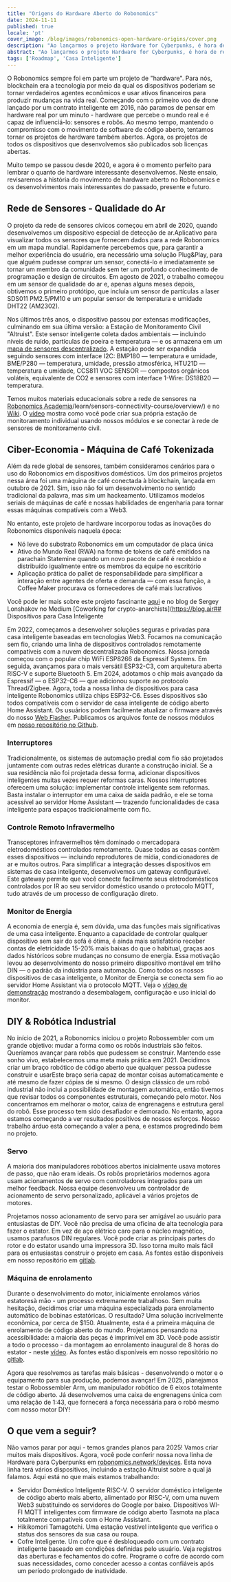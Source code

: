```yaml
---
title: "Origens do Hardware Aberto do Robonomics"
date: 2024-11-11
published: true
locale: 'pt'
cover_image: /blog/images/robonomics-open-hardware-origins/cover.png
description: "Ao lançarmos o projeto Hardware for Cyberpunks, é hora de refletir sobre nossa jornada de hardware desde 2020. Este ensaio explorará o movimento de hardware aberto do Robonomics."
abstract: "Ao lançarmos o projeto Hardware for Cyberpunks, é hora de refletir sobre nossa jornada de hardware desde 2020. Este ensaio explorará o movimento de hardware aberto do Robonomics."
tags: ['Roadmap', 'Casa Inteligente']
---
```


O Robonomics sempre foi em parte um projeto de "hardware". Para nós, blockchain era a tecnologia por meio da qual os dispositivos poderiam se tornar verdadeiros agentes econômicos e usar ativos financeiros para produzir mudanças na vida real. Começando com o primeiro voo de drone lançado por um contrato inteligente em 2016, não paramos de pensar em hardware real por um minuto - hardware que percebe o mundo real e é capaz de influenciá-lo: sensores e robôs. Ao mesmo tempo, mantendo o compromisso com o movimento de software de código aberto, tentamos tornar os projetos de hardware também abertos. Agora, os projetos de todos os dispositivos que desenvolvemos são publicados sob licenças abertas.

Muito tempo se passou desde 2020, e agora é o momento perfeito para lembrar o quanto de hardware interessante desenvolvemos. Neste ensaio, revisaremos a história do movimento de hardware aberto no Robonomics e os desenvolvimentos mais interessantes do passado, presente e futuro.

## Rede de Sensores - Qualidade do Ar

O projeto da rede de sensores cívicos começou em abril de 2020, quando desenvolvemos um dispositivo especial de detecção de ar.Aplicativo para visualizar todos os sensores que fornecem dados para a rede Robonomics em um mapa mundial. Rapidamente percebemos que, para garantir a melhor experiência do usuário, era necessário uma solução Plug&Play, para que alguém pudesse comprar um sensor, conectá-lo e imediatamente se tornar um membro da comunidade sem ter um profundo conhecimento de programação e design de circuitos. Em agosto de 2021, o trabalho começou em um sensor de qualidade do ar e, apenas alguns meses depois, obtivemos o primeiro protótipo, que incluía um sensor de partículas a laser SDS011 PM2.5/PM10 e um popular sensor de temperatura e umidade DHT22 (AM2302).

<RbImage zoom src="/blog/images/robonomics-open-hardware-origins/air-quality-station.jpg" alt="Sensores de Rede de Qualidade do Ar" />

Nos últimos três anos, o dispositivo passou por extensas modificações, culminando em sua última versão: a Estação de Monitoramento Civil "Altruist". Este sensor inteligente coleta dados ambientais — incluindo níveis de ruído, partículas de poeira e temperatura — e os armazena em um [mapa de sensores descentralizado](https://sensors.social/). A estação pode ser expandida seguindo sensores com interface I2C: BMP180 — temperatura e umidade, BME/P280 — temperatura, umidade, pressão atmosférica, HTU21D — temperatura e umidade, CCS811 VOC SENSOR — compostos orgânicos voláteis, equivalente de CO2 e sensores com interface 1-Wire: DS18B20 — temperatura.

<RbImage zoom src="/blog/images/robonomics-open-hardware-origins/altruist-hq.jpg" alt="Estação de Ar Altruist" />

Temos muitos materiais educacionais sobre a rede de sensores na [Robonomics Academia](https://robonomics.academy/en)/learn/sensors-connectivity-course/overview/) e no [Wiki](https://wiki.robonomics.network/docs/sds-sensor-connect/). O [vídeo](https://www.youtube.com/watch?v=OdTd1sacCso) mostra como você pode criar sua própria estação de monitoramento individual usando nossos módulos e se conectar à rede de sensores de monitoramento civil.

## Ciber-Economia - Máquina de Café Tokenizada

Além da rede global de sensores, também consideramos cenários para o uso do Robonomics em dispositivos domésticos. Um dos primeiros projetos nessa área foi uma máquina de café conectada à blockchain, lançada em outubro de 2021. Sim, isso não foi um desenvolvimento no sentido tradicional da palavra, mas sim um hackeamento. Utilizamos modelos seriais de máquinas de café e nossas habilidades de engenharia para tornar essas máquinas compatíveis com a Web3.

<RbImage zoom src="/blog/images/robonomics-open-hardware-origins/robonomics-coffee-maker.jpg" alt="robonomics-coffee-maker" />

No entanto, este projeto de hardware incorporou todas as inovações do Robonomics disponíveis naquela época:

- Nó leve do substrato Robonomics em um computador de placa única
- Ativo do Mundo Real (RWA) na forma de tokens de café emitidos na parachain Statemine quando um novo pacote de café é recebido e distribuído igualmente entre os membros da equipe no escritório
- Aplicação prática do pallet de responsabilidade para simplificar a interação entre agentes de oferta e demanda — com essa função, a Coffee Maker procurava os fornecedores de café mais lucrativos

Você pode ler mais sobre este projeto fascinante [aqui](https://robonomics.network/cases/blockchain-coffee-machine/) e no blog de Sergey Lonshakov no Medium [Coworking for crypto-anarchists](https://blog.air## Dispositivos para Casa Inteligente

Em 2022, começamos a desenvolver soluções seguras e privadas para casa inteligente baseadas em tecnologias Web3. Focamos na comunicação sem fio, criando uma linha de dispositivos controlados remotamente compatíveis com a nuvem descentralizada Robonomics. Nossa jornada começou com o popular chip WiFi ESP8266 da Espressif Systems. Em seguida, avançamos para o mais versátil ESP32-C3, com arquitetura aberta RISC-V e suporte Bluetooth 5. Em 2024, adotamos o chip mais avançado da Espressif — o ESP32-C6 — que adicionou suporte ao protocolo Thread/Zigbee. Agora, toda a nossa linha de dispositivos para casa inteligente Robonomics utiliza chips ESP32-C6. Esses dispositivos são todos compatíveis com o servidor de casa inteligente de código aberto Home Assistant. Os usuários podem facilmente atualizar o firmware através do nosso [Web Flasher](https://webflasher.robonomics.network/). Publicamos os arquivos fonte de nossos módulos em [nosso repositório no Github](https://github.com/airalab/hardware).

### Interruptores

Tradicionalmente, os sistemas de automação predial com fio são projetados juntamente com outras redes elétricas durante a construção inicial. Se a sua residência não foi projetada dessa forma, adicionar dispositivos inteligentes muitas vezes requer reformas caras. Nossos interruptores oferecem uma solução: implementar controle inteligente sem reformas. Basta instalar o interruptor em uma caixa de saída padrão, e ele se torna acessível ao servidor Home Assistant — trazendo funcionalidades de casa inteligente para espaços tradicionalmente com fio.

<RbImage zoom src="/blog/images/robonomics-open-hardware-origins/2-gang-switch.jpg" alt="" />

### Controle Remoto Infravermelho

Transceptores infravermelhos têm dominado o mercadopara eletrodomésticos controlados remotamente. Quase todas as casas contêm esses dispositivos — incluindo reprodutores de mídia, condicionadores de ar e muitos outros. Para simplificar a integração desses dispositivos em sistemas de casa inteligente, desenvolvemos um gateway configurável. Este gateway permite que você conecte facilmente seus eletrodomésticos controlados por IR ao seu servidor doméstico usando o protocolo MQTT, tudo através de um processo de configuração direto.

<RbImage zoom src="/blog/images/robonomics-open-hardware-origins/ir-remote-control.jpg" alt="Controle Remoto por IR" />

### Monitor de Energia

A economia de energia é, sem dúvida, uma das funções mais significativas de uma casa inteligente. Enquanto a capacidade de controlar qualquer dispositivo sem sair do sofá é ótima, é ainda mais satisfatório receber contas de eletricidade 15-20% mais baixas do que o habitual, graças aos dados históricos sobre mudanças no consumo de energia. Essa motivação levou ao desenvolvimento do nosso primeiro dispositivo montável em trilho DIN — o padrão da indústria para automação. Como todos os nossos dispositivos de casa inteligente, o Monitor de Energia se conecta sem fio ao servidor Home Assistant via o protocolo MQTT. Veja o [vídeo de demonstração](https://www.youtube.com/watch?v=xtXIsORJGP0) mostrando a desembalagem, configuração e uso inicial do monitor.

<RbImage zoom src="/blog/images/robonomics-open-hardware-origins/energy-monitor.jpg" alt="Monitor de Energia" />


## DIY & Robótica Industrial

No início de 2021, a Robonomics iniciou o projeto Robossembler com um grande objetivo: mudar a forma como os robôs industriais são feitos. Queríamos avançar para robôs que pudessem se construir. Mantendo esse sonho vivo, estabelecemos uma meta mais prática em 2021. Decidimos criar um braço robótico de código aberto que qualquer pessoa pudesse construir e usarEste braço seria capaz de montar coisas automaticamente e até mesmo de fazer cópias de si mesmo. O design clássico de um robô industrial não inclui a possibilidade de montagem automática, então tivemos que revisar todos os componentes estruturais, começando pelo motor. Nos concentramos em melhorar o motor, caixa de engrenagens e estrutura geral do robô. Esse processo tem sido desafiador e demorado. No entanto, agora estamos começando a ver resultados positivos de nossos esforços. Nosso trabalho árduo está começando a valer a pena, e estamos progredindo bem no projeto.

### Servo

A maioria dos manipuladores robóticos abertos inicialmente usava motores de passo, que não eram ideais. Os robôs proprietários modernos agora usam acionamentos de servo com controladores integrados para um melhor feedback. Nossa equipe desenvolveu um controlador de acionamento de servo personalizado, aplicável a vários projetos de motores.


<RbImage zoom src="/blog/images/robonomics-open-hardware-origins/robossembler-servo-reducer-exploding-view-01.jpg" alt="Vista Explodida do Servo Robossembler" />

<RbImage zoom src="/blog/images/robonomics-open-hardware-origins/servo.jpg" alt="Servo Robossembler" />

Projetamos nosso acionamento de servo para ser amigável ao usuário para entusiastas de DIY. Você não precisa de uma oficina de alta tecnologia para fazer o estator. Em vez de aço elétrico caro para o núcleo magnético, usamos parafusos DIN regulares. Você pode criar as principais partes do rotor e do estator usando uma impressora 3D. Isso torna muito mais fácil para os entusiastas construir o projeto em casa. As fontes estão disponíveis em nosso repositório em [gitlab](https://gitlab.com/robossembler/servo).

### Máquina de enrolamento

Durante o desenvolvimento do motor, inicialmente enrolamos vários estatoresà mão - um processo extremamente trabalhoso. Sem muita hesitação, decidimos criar uma máquina especializada para enrolamento automático de bobinas estatóricas. O resultado? Uma solução incrivelmente econômica, por cerca de $150. Atualmente, esta é a primeira máquina de enrolamento de código aberto do mundo. Projetamos pensando na acessibilidade: a maioria das peças é imprimível em 3D. Você pode assistir a todo o processo - da montagem ao enrolamento inaugural de 8 horas do estator - neste [vídeo](https://youtu.be/5glGYkbpT6w?si=H6iFg7i56K8elXjw). As fontes estão disponíveis em nosso repositório no [gitlab](https://gitlab.com/robossembler/cnc/motor-wire-winder).

<RbImage zoom src="/blog/images/robonomics-open-hardware-origins/winder.jpg" alt="Enrolador de Fios de Motor" />

Agora que resolvemos as tarefas mais básicas - desenvolvendo o motor e o equipamento para sua produção, podemos avançar! Em 2025, planejamos testar o Robossembler Arm, um manipulador robótico de 6 eixos totalmente de código aberto. Já desenvolvemos uma caixa de engrenagens única com uma relação de 1:43, que fornecerá a força necessária para o robô mesmo com nosso motor DIY!

<RbImage zoom src="/blog/images/robonomics-open-hardware-origins/robossembler-arm.jpg" alt="Braço Robossembler" />


## O que vem a seguir?

Não vamos parar por aqui - temos grandes planos para 2025! Vamos criar muitos mais dispositivos. Agora, você pode conferir nossa nova linha de Hardware para Cyberpunks em [robonomics.network/devices](https://robonomics.network/devices/). Esta nova linha terá vários dispositivos, incluindo a estação Altruist sobre a qual já falamos. Aqui está no que mais estamos trabalhando:

- Servidor Doméstico Inteligente RISC-V. O servidor doméstico inteligente de código aberto mais aberto, alimentado por RISC-V, com uma nuvem Web3 substituindo os servidores do Google por baixo. Dispositivos WI-FI MQTT inteligentes com firmware de código aberto Tasmota na placa totalmente compatíveis com o Home Assistant.
- Hikikomori Tamagotchi. Uma estação vestível inteligente que verifica o status dos sensores da sua casa ou roupa.
- Cofre Inteligente. Um cofre que é desbloqueado com um contrato inteligente baseado em condições definidas pelo usuário. Veja registros das aberturas e fechamentos do cofre. Programe o cofre de acordo com suas necessidades, como conceder acesso a contas confiáveis após um período prolongado de inatividade.